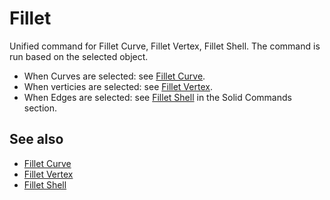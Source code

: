 
# Fillet

<Reference shortcut="B" command="Fillet" button="Right of Command Bar" />

Unified command for Fillet Curve, Fillet Vertex, Fillet Shell. The command is run based on the selected object.
   - When Curves are selected: see [Fillet Curve](./fillet-curve).
   - When verticies are selected: see [Fillet Vertex](./fillet-vertex).
   - When Edges are selected: see [Fillet Shell](../solid/fillet-shell) in the Solid Commands section.

## See also
- [Fillet Curve](./fillet-curve)
- [Fillet Vertex](./fillet-vertex)
- [Fillet Shell](../solid/fillet-shell)













